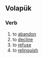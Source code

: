 ==Volapük==

===Verb===
{{head|vo|verb}}

# to [[abandon]]
# to [[decline]]
# to [[refuse]]
# to [[relinquish]]